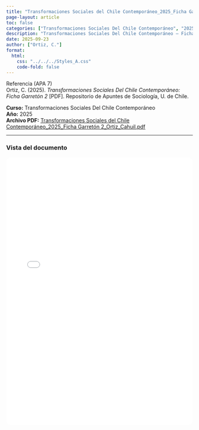 ```yaml
---
title: "Transformaciones Sociales del Chile Contemporáneo_2025_Ficha Garretón 2_Ortiz_Cahuil.pdf"
page-layout: article
toc: false
categories: ["Transformaciones Sociales Del Chile Contemporáneo", "2025"]
description: "Transformaciones Sociales Del Chile Contemporáneo — Ficha Garretón 2. PDF aportado por Ortiz Cahuil."
date: 2025-09-23
author: ["Ortiz, C."]
format:
  html:
    css: "../../../Styles_A.css"
    code-fold: false
---
```


::: {.page-surface}

~~~{=html}
<div class="box-apa">
  <div class="box-apa-head">
    <span class="box-apa-kicker">Referencia (APA 7)</span>
  </div>
  <div class="box-apa-body">
    Ortiz, C. (2025). <em>Transformaciones Sociales Del Chile Contemporáneo: Ficha Garretón 2</em> [PDF]. Repositorio de Apuntes de Sociología, U. de Chile.
  </div>
</div>
~~~

**Curso:** Transformaciones Sociales Del Chile Contemporáneo  
**Año:** 2025  
**Archivo PDF:** [Transformaciones Sociales del Chile Contemporáneo_2025_Ficha Garretón 2_Ortiz_Cahuil.pdf](/resources/apuntes_Listos/Transformaciones%20Sociales%20del%20Chile%20Contempor%C3%A1neo_2025_Ficha%20Garret%C3%B3n%202_Ortiz_Cahuil.pdf)

---

### Vista del documento

<iframe src="/resources/apuntes_Listos/Transformaciones%20Sociales%20del%20Chile%20Contempor%C3%A1neo_2025_Ficha%20Garret%C3%B3n%202_Ortiz_Cahuil.pdf" width="100%" height="720" style="border:1px solid var(--borde); border-radius:12px;"></iframe>

:::
